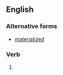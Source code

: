 ==English==

===Alternative forms===
* [[materialized]]

===Verb===
{{head|en|verb form}}

# {{en-past of|materialise}}